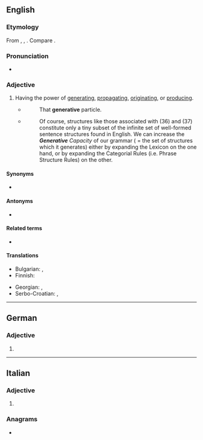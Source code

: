 ==English==

===Etymology===
{{PIE root|en|ǵenh₁}}
From {{inh|en|enm|generatyve}}, {{m|enm|generatyf}}, {{m|enm|generatif}}. Compare {{cog|fr|génératif}}.

===Pronunciation===
* {{IPA|en|/ˈdʒɛnəɹətɪv/|/ˈdʒɛnɹətɪv/|/dʒəˈnɛɹətɪv/}}

===Adjective===
{{en-adj}}

# Having the power of [[generating]], [[propagating]], [[originating]], or [[producing]].
#* {{RQ:Bentley COA}}
#*: That '''generative''' particle.
#* {{quote-book|en|year=1988|author=Andrew Radford| title=Transformational grammar: a first course| location=Cambridge, UK| publisher=Cambridge University Press|page=127}}
#*: Of course, structures like those associated with (36) and (37) constitute only a tiny subset of the infinite set of well-formed sentence structures found in English. We can increase the ''<b>Generative</b> Capacity'' of our grammar ( = the set of structures which it generates) either by expanding the Lexicon on the one hand, or by expanding the Categorial Rules (i.e. Phrase Structure Rules) on the other.

====Synonyms====
* {{l|en|creative}}

====Antonyms====
* {{l|en|annihilative}}

====Related terms====
* {{l|en|degenerative}}

====Translations====
{{trans-top|having the power of generating}}
* Bulgarian: {{t|bg|размножителен|sc=Cyrl}}, {{t+|bg|производителен|sc=Cyrl}}
* Finnish: {{t|fi|generatiivinen}}
{{trans-mid}}
* Georgian: {{t|ka|მაწარმოებელი}}, {{t|ka|წარმომშობი}}
* Serbo-Croatian: {{t+|sh|generativan}}, {{t+|sh|stvaralački}}
{{trans-bottom}}

----

==German==

===Adjective===
{{head|de|adjective form}}

# {{de-adj form of|generativ}}

----

==Italian==

===Adjective===
{{head|it|adjective form}}

# {{feminine plural of|it|generativo}}

===Anagrams===
* {{l|it|generatevi}}